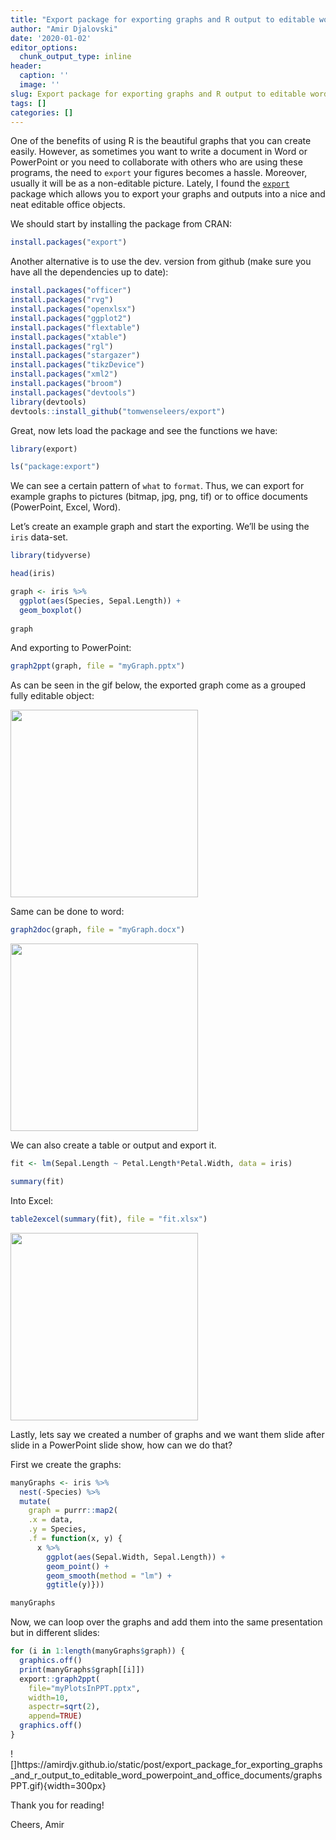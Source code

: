 ```yaml
---
title: "Export package for exporting graphs and R output to editable word, powerpoint and office documents"
author: "Amir Djalovski"
date: '2020-01-02'
editor_options:
  chunk_output_type: inline
header:
  caption: ''
  image: ''
slug: Export package for exporting graphs and R output to editable word, powerpoint and office documents
tags: []
categories: []
---
```


One of the benefits of using R is the beautiful graphs that you can create easily. However, as sometimes you want to write a document in Word or PowerPoint or you need to collaborate with others who are using these programs, the need to `export` your figures becomes a hassle. Moreover, usually it will be as a non-editable picture. Lately, I found the [`export`](https://github.com/tomwenseleers/export) package which allows you to export your graphs and outputs into a nice and neat editable office objects. 

We should start by installing the package from CRAN: 
```r
install.packages("export")
```

Another alternative is to use the dev. version from github (make sure you have all the dependencies up to date):
```r
install.packages("officer")
install.packages("rvg")
install.packages("openxlsx")
install.packages("ggplot2")
install.packages("flextable")
install.packages("xtable")
install.packages("rgl")
install.packages("stargazer")
install.packages("tikzDevice")
install.packages("xml2")
install.packages("broom")
install.packages("devtools")
library(devtools)
devtools::install_github("tomwenseleers/export")
```

Great, now lets load the package and see the functions we have: 
```r
library(export)

ls("package:export") 

```

We can see a certain pattern of `what` to `format`. Thus, we can export for example graphs to pictures (bitmap, jpg, png, tif) or to office documents (PowerPoint, Excel, Word). 

Let's create an example graph and start the exporting. We'll be using the `iris` data-set. 
```r
library(tidyverse)

head(iris)

graph <- iris %>% 
  ggplot(aes(Species, Sepal.Length)) + 
  geom_boxplot()
  
graph
```

And exporting to PowerPoint: 
```r
graph2ppt(graph, file = "myGraph.pptx")
```

As can be seen in the gif below, the exported graph come as a grouped fully editable object: 

![](https://amirdjv.github.io/static/post/export_package_for_exporting_graphs_and_r_output_to_editable_word_powerpoint_and_office_documents/graphPPT.gif){width=300px}

Same can be done to word:
```r
graph2doc(graph, file = "myGraph.docx")
```
![](https://amirdjv.github.io/static/post/export_package_for_exporting_graphs_and_r_output_to_editable_word_powerpoint_and_office_documents/graphDOC.gif){width=300px}

We can also create a table or output and export it.
```r
fit <- lm(Sepal.Length ~ Petal.Length*Petal.Width, data = iris)

summary(fit)
```

Into Excel:
```r
table2excel(summary(fit), file = "fit.xlsx")
```
![](https://amirdjv.github.io/static/post/export_package_for_exporting_graphs_and_r_output_to_editable_word_powerpoint_and_office_documents/fitXLSX.gif){width=300px}

Lastly, lets say we created a number of graphs and we want them slide after slide in a PowerPoint slide show, how can we do that? 

First we create the graphs:
```r
manyGraphs <- iris %>% 
  nest(-Species) %>% 
  mutate(
    graph = purrr::map2(
    .x = data,
    .y = Species, 
    .f = function(x, y) { 
      x %>% 
        ggplot(aes(Sepal.Width, Sepal.Length)) + 
        geom_point() + 
        geom_smooth(method = "lm") + 
        ggtitle(y)}))

manyGraphs
```

Now, we can loop over the graphs and add them into the same presentation but in different slides: 
```r

for (i in 1:length(manyGraphs$graph)) {
  graphics.off()
  print(manyGraphs$graph[[i]])
  export::graph2ppt(
    file="myPlotsInPPT.pptx", 
    width=10,
    aspectr=sqrt(2),
    append=TRUE)
  graphics.off()
}
```

![]https://amirdjv.github.io/static/post/export_package_for_exporting_graphs_and_r_output_to_editable_word_powerpoint_and_office_documents/graphsPPT.gif){width=300px}

Thank you for reading! 

Cheers, 
Amir




